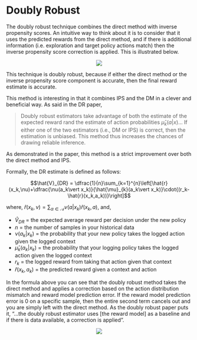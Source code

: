 # Doubly Robust

The doubly robust technique combines the direct method with inverse propensity scores. An intuitive way to think about it is to consider that it uses the predicted rewards from the direct method, and if there is additional information (i.e. exploration and target policy actions match) then the inverse propensity score correction is applied. This is illustrated below.

<p><center><img src='https://github.com/recohut/ope-rec/raw/ded0ee7c461d3ddfaf0b136d19189f6eb89af26e/docs/_images/C235655_1.png'/></center></p>

This technique is doubly robust, because if either the direct method or the inverse propensity score component is accurate, then the final reward estimate is accurate.

This method is interesting in that it combines IPS and the DM in a clever and beneficial way. As said in the DR paper,

> Doubly robust estimators take advantage of both the estimate of the expected reward rand the estimate of action probabilities ${\hat{\mu}_{k}(a\vert x)}$… If either one of the two estimators (i.e., DM or IPS) is correct, then the estimation is unbiased. This method thus increases the chances of drawing reliable inference.
> 

As demonstrated in the paper, this method is a strict improvement over both the direct method and IPS.

Formally, the DR estimate is defined as follows:

$$\hat{V}_{DR} = \dfrac{1}{n}\sum_{k=1}^{n}\left[\hat{r}(x_k,\nu)+\dfrac{\nu(a_k\vert x_k)}{\hat{\mu}_{k}(a_k\vert x_k)}\cdot{(r_k-\hat{r}(x_k,a_k))}\right]‎$$

where, $\hat{r}(x_k,\nu) = \sum_{\alpha \in \mathcal{A}}{\nu(a\vert x_k)}\hat{r}(x_k,a)‎$, and,

- $\hat{V}_{DR}$ = the expected average reward per decision under the new policy
- $n$ = the number of samples in your historical data
- ${\nu(a_k\vert x_k)}$ = the probability that your new policy takes the logged action given the logged context
- ${\hat{\mu}_{k}(a_k\vert x_k)}$ = the probability that your logging policy takes the logged action given the logged context
- $r_k$ = the logged reward from taking that action given that context
- $\hat{r}(x_k,a_k)$ = the predicted reward given a context and action

In the formula above you can see that the doubly robust method takes the direct method and applies a correction based on the action distribution mismatch and reward model prediction error. If the reward model prediction error is 0 on a specific sample, then the entire second term cancels out and you are simply left with the direct method. As the doubly robust paper puts it, “…the doubly robust estimator uses [the reward model] as a baseline and if there is data available, a correction is applied”.

<p><center><img src='https://github.com/recohut/ope-rec/raw/ded0ee7c461d3ddfaf0b136d19189f6eb89af26e/docs/_images/C235655_2.png'/></center></p>
